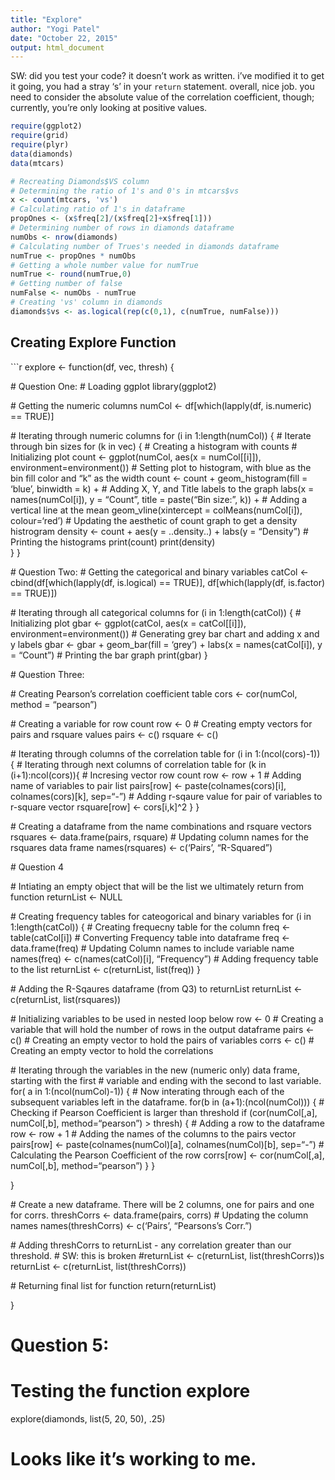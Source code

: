 ```yaml
---
title: "Explore"
author: "Yogi Patel"
date: "October 22, 2015"
output: html_document
---
```


SW: did you test your code? it doesn't work as written. i've modified it to get it going, you had a stray 's' in your `return` statement. overall, nice job. you need to consider the absolute value of the correlation coefficient, though; currently, you're only looking at positive values.

```r
require(ggplot2)
require(grid)
require(plyr)
data(diamonds)
data(mtcars)

# Recreating Diamonds$VS column
# Determining the ratio of 1's and 0's in mtcars$vs
x <- count(mtcars, 'vs')
# Calculating ratio of 1's in dataframe
propOnes <- (x$freq[2]/(x$freq[2]+x$freq[1]))
# Determining number of rows in diamonds dataframe
numObs <- nrow(diamonds)
# Calculating number of Trues's needed in diamonds dataframe
numTrue <- propOnes * numObs
# Getting a whole number value for numTrue
numTrue <- round(numTrue,0)
# Getting number of false
numFalse <- numObs - numTrue
# Creating 'vs' column in diamonds
diamonds$vs <- as.logical(rep(c(0,1), c(numTrue, numFalse)))

```

## Creating Explore Function
```r

explore <- function(df, vec, thresh) {
  
  # Question One:
  # Loading ggplot
  library(ggplot2)
  
  # Getting the numeric columns 
  numCol <- df[which(lapply(df, is.numeric) == TRUE)]

  # Iterating through numeric columns
  for (i in 1:length(numCol)) {
  # Iterate through bin sizes
    for (k in vec) {
      # Creating a histogram with counts
      # Initializing plot
      count <- ggplot(numCol, aes(x = numCol[[i]]), environment=environment())
      # Setting plot to histogram, with blue as the bin fill color and "k" as the width
      count <- count + geom_histogram(fill = 'blue', binwidth = k) +
               # Adding X, Y, and Title labels to the graph
               labs(x = names(numCol[i]), y = "Count", title = paste("Bin size:", k)) +
               # Adding a vertical line at the mean
               geom_vline(xintercept = colMeans(numCol[i]), colour='red')
      # Updating the aesthetic of count graph to get a density histrogram
      density <- count + aes(y = ..density..) + labs(y = "Density")
      # Printing the histograms
      print(count)
      print(density)    
    } 
  } 
  
  # Question Two:
  # Getting the categorical and binary variables
  catCol <- cbind(df[which(lapply(df, is.logical) == TRUE)], df[which(lapply(df, is.factor) == TRUE)])
  
  # Iterating through all categorical columns
  for (i in 1:length(catCol)) {
    # Initializing plot
    gbar <- ggplot(catCol, aes(x = catCol[[i]]), environment=environment())
    # Generating grey bar chart and adding x and y labels
    gbar <- gbar + geom_bar(fill = 'grey') + labs(x = names(catCol[i]), y = "Count")
    # Printing the bar graph
    print(gbar)
  }
  
  # Question Three:
  
  # Creating Pearson's correlation coefficient table
  cors <- cor(numCol, method = "pearson")
  
  # Creating a variable for row count
  row <- 0
  # Creating empty vectors for pairs and rsquare values
  pairs <- c()
  rsquare <- c()
  
  # Iterating through columns of the correlation table
  for (i in 1:(ncol(cors)-1)) {
    # Iterating through next columns of correlation table
    for (k in (i+1):ncol(cors)){
      # Incresing vector row count
      row <- row + 1
      # Adding name of variables to pair list
      pairs[row] <- paste(colnames(cors)[i], colnames(cors)[k], sep="-")
      # Adding r-sqaure value for pair of variables to r-square vector
      rsquare[row] <- cors[i,k]^2
    }
  }
  
  # Creating a dataframe from the name combinations and rsquare vectors
  rsquares <- data.frame(pairs, rsquare)
  # Updating column names for the rsquares data frame
  names(rsquares) <- c('Pairs', "R-Squared")
  
  
  # Question 4
  
  # Intiating an empty object that will be the list we ultimately return from function
  returnList <- NULL
  
  
  # Creating frequency tables for cateogorical and binary variables
  for (i in 1:length(catCol)) {
    # Creating frequecny table for the column
    freq <- table(catCol[i])
    # Converting Frequency table into dataframe
    freq <- data.frame(freq)
    # Updating Column names to include variable name
    names(freq) <- c(names(catCol)[i], "Frequency")
    # Adding frequency table to the list
    returnList <- c(returnList, list(freq))
  }
  
  # Adding the R-Sqaures dataframe (from Q3) to returnList
  returnList <- c(returnList, list(rsquares))
  
  
  # Initializing variables to be used in nested loop below
  row <- 0   # Creating a variable that will hold the number of rows in the output dataframe
  pairs <- c() # Creating an empty vector to hold the pairs of variables
  corrs <- c() # Creating an empty vector to hold the correlations

  # Iterating through the variables in the new (numeric only) data frame, starting with the first
  # variable and ending with the second to last variable.
  for( a in 1:(ncol(numCol)-1)) {
    # Now interating through each of the subsequent variables left in the dataframe.
    for(b in (a+1):(ncol(numCol))) {
      # Checking if Pearson Coefficient is larger than threshold
      if (cor(numCol[,a], numCol[,b], method="pearson") > thresh) {
         # Adding a row to the dataframe
      row <- row + 1
      # Adding the names of the columns to the pairs vector
      pairs[row] <- paste(colnames(numCol)[a], colnames(numCol)[b], sep="-")
      # Calculating the Pearson Coefficient of the row
      corrs[row] <- cor(numCol[,a], numCol[,b], method="pearson")
    }
      }
     
  }

  # Create a new dataframe. There will be 2 columns, one for pairs and one for corrs.
  threshCorrs <- data.frame(pairs, corrs)
  # Updating the column names
  names(threshCorrs) <- c('Pairs', "Pearsons's Corr.")
  
  # Adding threshCorrs to returnList - any correlation greater than our threshold.
  # SW: this is broken
  #returnList <- c(returnList, list(threshCorrs))s
  returnList <- c(returnList, list(threshCorrs))
  
  
  # Returning final list for function
  return(returnList)

  }
  
# Question 5:
# Testing the function explore

explore(diamonds, list(5, 20, 50), .25)  


# Looks like it's working to me. 
